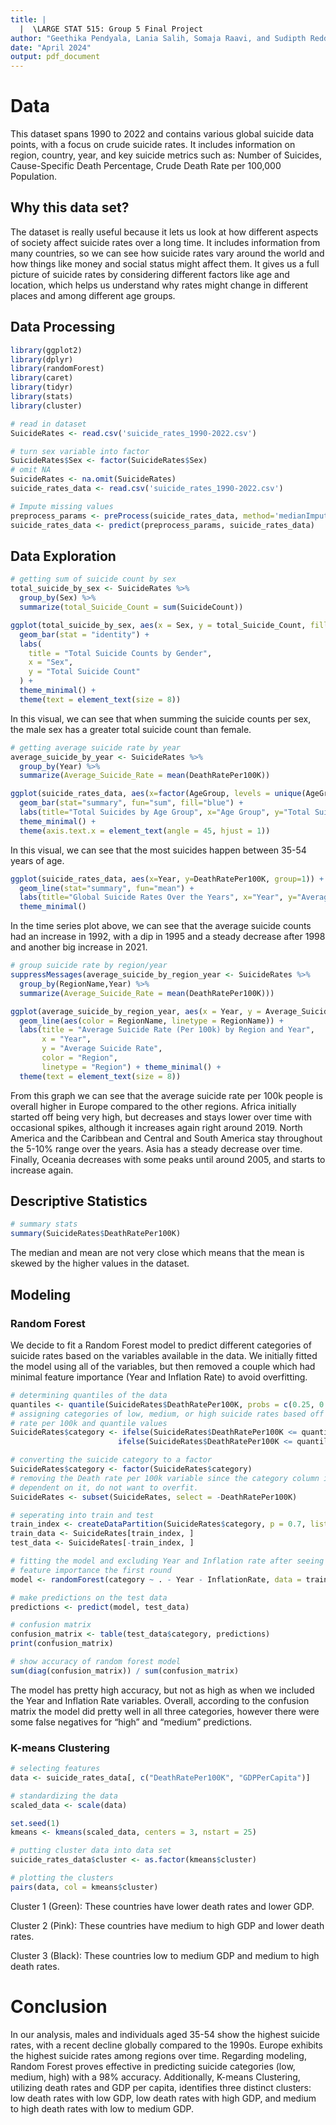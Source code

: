 ```yaml
---
title: | 
  |  \LARGE STAT 515: Group 5 Final Project
author: "Geethika Pendyala, Lania Salih, Somaja Raavi, and Sudipth Reddy Veerareddy "
date: "April 2024"
output: pdf_document
---
```



# Data
This dataset spans 1990 to 2022 and contains various global suicide data points, with a focus on crude suicide rates. It includes information on region, country, year, and key suicide metrics such as: Number of Suicides, Cause-Specific Death Percentage, Crude Death Rate per 100,000 Population.

## Why this data set? 

The dataset is really useful because it lets us look at how different aspects of society affect suicide rates over a long time. It includes information from many countries, so we can see how suicide rates vary around the world and how things like money and social status might affect them. It gives us a full picture of suicide rates by considering different factors like age and location, which helps us understand why rates might change in different places and among different age groups.


## Data Processing

```r
library(ggplot2)
library(dplyr)
library(randomForest)
library(caret)
library(tidyr)
library(stats)
library(cluster)
```

```r
# read in dataset
SuicideRates <- read.csv('suicide_rates_1990-2022.csv')
```


```r
# turn sex variable into factor
SuicideRates$Sex <- factor(SuicideRates$Sex)
# omit NA
SuicideRates <- na.omit(SuicideRates)
suicide_rates_data <- read.csv('suicide_rates_1990-2022.csv')
```


```r
# Impute missing values
preprocess_params <- preProcess(suicide_rates_data, method='medianImpute')
suicide_rates_data <- predict(preprocess_params, suicide_rates_data)
```

## Data Exploration

```r
# getting sum of suicide count by sex
total_suicide_by_sex <- SuicideRates %>%
  group_by(Sex) %>%
  summarize(total_Suicide_Count = sum(SuicideCount))
```

```r
ggplot(total_suicide_by_sex, aes(x = Sex, y = total_Suicide_Count, fill = Sex)) +
  geom_bar(stat = "identity") +
  labs(
    title = "Total Suicide Counts by Gender",
    x = "Sex",
    y = "Total Suicide Count"
  ) +
  theme_minimal() +
  theme(text = element_text(size = 8))
```

In this visual, we can see that when summing the suicide counts per sex, the male
sex has a greater total suicide count than female. 

```r
# getting average suicide rate by year
average_suicide_by_year <- SuicideRates %>%
  group_by(Year) %>%
  summarize(Average_Suicide_Rate = mean(DeathRatePer100K))
```


```r

ggplot(suicide_rates_data, aes(x=factor(AgeGroup, levels = unique(AgeGroup)), y=SuicideCount)) +
  geom_bar(stat="summary", fun="sum", fill="blue") +
  labs(title="Total Suicides by Age Group", x="Age Group", y="Total Suicides") +
  theme_minimal() +
  theme(axis.text.x = element_text(angle = 45, hjust = 1))
```

In this visual, we can see that the most suicides happen between 35-54 years of age. 

```r
ggplot(suicide_rates_data, aes(x=Year, y=DeathRatePer100K, group=1)) +
  geom_line(stat="summary", fun="mean") +
  labs(title="Global Suicide Rates Over the Years", x="Year", y="Average Suicide Rate per 100,000") +
  theme_minimal()
```

In the time series plot above, we can see that the average suicide counts had an 
increase in 1992, with a dip in 1995 and a steady decrease after 1998 and another big increase in 2021.  


```r
# group suicide rate by region/year 
suppressMessages(average_suicide_by_region_year <- SuicideRates %>%
  group_by(RegionName,Year) %>%
  summarize(Average_Suicide_Rate = mean(DeathRatePer100K)))
```

```r
ggplot(average_suicide_by_region_year, aes(x = Year, y = Average_Suicide_Rate)) + 
  geom_line(aes(color = RegionName, linetype = RegionName)) +
  labs(title = "Average Suicide Rate (Per 100k) by Region and Year",
       x = "Year",
       y = "Average Suicide Rate",
       color = "Region",
       linetype = "Region") + theme_minimal() +
  theme(text = element_text(size = 8))
```
From this graph we can see that the average suicide rate per 100k people is overall higher in Europe compared to the other regions. Africa initially started off being very high, but decreases and stays lower over time with occasional spikes, although it increases again right around 2019. North America and the Caribbean and Central and South America stay throughout the 5-10% range over the years. Asia has a steady decrease over time. Finally, Oceania decreases with some peaks until around 2005, and starts to increase again. 

## Descriptive Statistics

```r
# summary stats
summary(SuicideRates$DeathRatePer100K)
```

The median and mean are not very close which means that the mean is skewed by 
the higher values in the dataset. 

## Modeling

### Random Forest

We decide to fit a Random Forest model to predict different categories of suicide rates based on the variables available in the data. We initially fitted the model using all of the variables, but then removed a couple which had minimal feature importance (Year and Inflation Rate) to avoid overfitting. 
```r

# determining quantiles of the data
quantiles <- quantile(SuicideRates$DeathRatePer100K, probs = c(0.25, 0.5, 0.75))
# assigning categories of low, medium, or high suicide rates based off of 
# rate per 100k and quantile values
SuicideRates$category <- ifelse(SuicideRates$DeathRatePer100K <= quantiles[1], "low",
                        ifelse(SuicideRates$DeathRatePer100K <= quantiles[2], "medium", "high"))

# converting the suicide category to a factor
SuicideRates$category <- factor(SuicideRates$category)
# removing the Death rate per 100k variable since the category column is
# dependent on it, do not want to overfit. 
SuicideRates <- subset(SuicideRates, select = -DeathRatePer100K)

# seperating into train and test
train_index <- createDataPartition(SuicideRates$category, p = 0.7, list = FALSE)
train_data <- SuicideRates[train_index, ]
test_data <- SuicideRates[-train_index, ]

# fitting the model and excluding Year and Inflation rate after seeing the minimal 
# feature importance the first round
model <- randomForest(category ~ . - Year - InflationRate, data = train_data)

# make predictions on the test data
predictions <- predict(model, test_data)

# confusion matrix
confusion_matrix <- table(test_data$category, predictions)
print(confusion_matrix)
```
```r
# show accuracy of random forest model
sum(diag(confusion_matrix)) / sum(confusion_matrix)
```

The model has pretty high accuracy, but not as high as when we included the Year and Inflation Rate variables. Overall, according to the confusion matrix the model did pretty well in all three categories, however there were some false negatives for "high" and "medium" predictions.

### K-means Clustering

```r
# selecting features
data <- suicide_rates_data[, c("DeathRatePer100K", "GDPPerCapita")]

# standardizing the data
scaled_data <- scale(data)

set.seed(1)
kmeans <- kmeans(scaled_data, centers = 3, nstart = 25)

# putting cluster data into data set
suicide_rates_data$cluster <- as.factor(kmeans$cluster)

# plotting the clusters
pairs(data, col = kmeans$cluster)
```

Cluster 1 (Green): These countries have lower death rates and lower GDP. 

Cluster 2 (Pink): These countries have medium to high GDP and lower death rates.  

Cluster 3 (Black): These countries low to medium GDP and medium to high death rates. 

# Conclusion
In our analysis, males and individuals aged 35-54 show the highest suicide rates, with a recent decline globally compared to the 1990s. Europe exhibits the highest suicide rates among regions over time. Regarding modeling, Random Forest proves effective in predicting suicide categories (low, medium, high) with a 98% accuracy. Additionally, K-means Clustering, utilizing death rates and GDP per capita, identifies three distinct clusters: low death rates with low GDP, low death rates with high GDP, and medium to high death rates with low to medium GDP.



